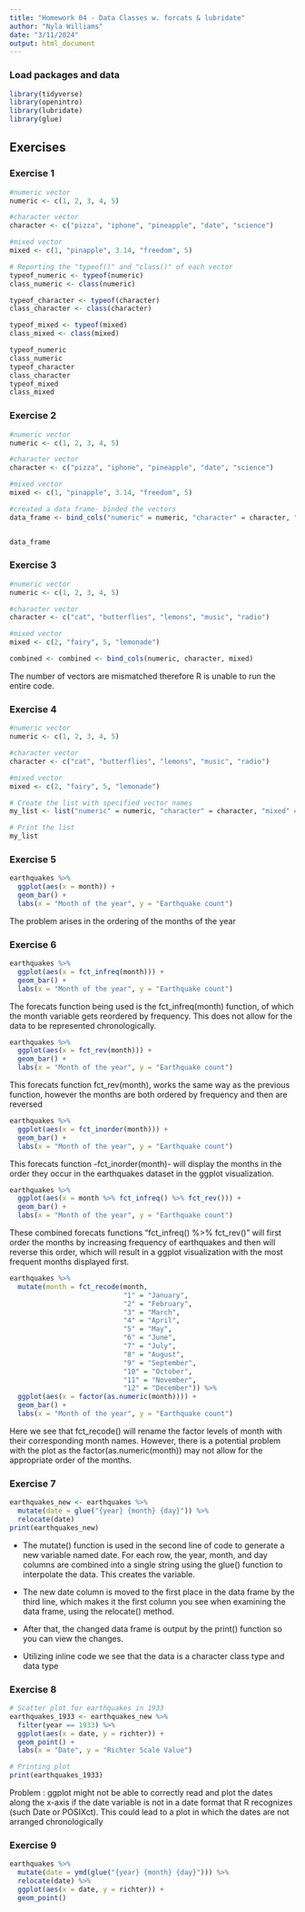 ```yaml
---
title: "Homework 04 - Data Classes w. forcats & lubridate"
author: "Nyla Williams"
date: "3/11/2024"
output: html_document
---
```


### Load packages and data

```r
library(tidyverse)
library(openintro) 
library(lubridate)
library(glue)
```

## Exercises

### Exercise 1

```r
#numeric vector
numeric <- c(1, 2, 3, 4, 5)

#character vector
character <- c("pizza", "iphone", "pineapple", "date", "science")

#mixed vector
mixed <- c(1, "pinapple", 3.14, "freedom", 5)

# Reporting the "typeof()" and "class()" of each vector
typeof_numeric <- typeof(numeric)
class_numeric <- class(numeric)

typeof_character <- typeof(character)
class_character <- class(character)

typeof_mixed <- typeof(mixed)
class_mixed <- class(mixed)

typeof_numeric
class_numeric
typeof_character
class_character
typeof_mixed
class_mixed

```


### Exercise 2

```r
#numeric vector
numeric <- c(1, 2, 3, 4, 5)

#character vector
character <- c("pizza", "iphone", "pineapple", "date", "science")

#mixed vector
mixed <- c(1, "pinapple", 3.14, "freedom", 5)

#created a data frame- binded the vectors
data_frame <- bind_cols("numeric" = numeric, "character" = character, "mixed" = mixed)


data_frame

```



### Exercise 3

```r
#numeric vector
numeric <- c(1, 2, 3, 4, 5)

#character vector
character <- c("cat", "butterflies", "lemons", "music", "radio")

#mixed vector
mixed <- c(2, "fairy", 5, "lemonade")

combined <- combined <- bind_cols(numeric, character, mixed)
```

The number of vectors are mismatched therefore R is unable to run the entire code.


### Exercise 4

```r

#numeric vector
numeric <- c(1, 2, 3, 4, 5)

#character vector
character <- c("cat", "butterflies", "lemons", "music", "radio")

#mixed vector
mixed <- c(2, "fairy", 5, "lemonade")

# Create the list with specified vector names
my_list <- list("numeric" = numeric, "character" = character, "mixed" = mixed)

# Print the list
my_list
```


### Exercise 5

```r
earthquakes %>% 
  ggplot(aes(x = month)) +
  geom_bar() +
  labs(x = "Month of the year", y = "Earthquake count")
```
The problem arises in the ordering of the months of the year

### Exercise 6

```r
earthquakes %>% 
  ggplot(aes(x = fct_infreq(month))) +
  geom_bar() +
  labs(x = "Month of the year", y = "Earthquake count")
```

The forecats function being used is the fct_infreq(month) function, of which the month variable gets reordered by frequency. This does not allow for the data to be represented chronologically.

```r
earthquakes %>% 
  ggplot(aes(x = fct_rev(month))) +
  geom_bar() +
  labs(x = "Month of the year", y = "Earthquake count")
```

This forecats function fct_rev(month), works the same way as the previous function, however the months are both ordered by frequency and then are reversed 

```r
earthquakes %>% 
  ggplot(aes(x = fct_inorder(month))) +
  geom_bar() +
  labs(x = "Month of the year", y = "Earthquake count")
```
This forecats function -fct_inorder(month)- will display the months in the order they occur in the earthquakes dataset in the ggplot visualization.


```r
earthquakes %>% 
  ggplot(aes(x = month %>% fct_infreq() %>% fct_rev())) +
  geom_bar() +
  labs(x = "Month of the year", y = "Earthquake count")
```

These combined forecats functions "fct_infreq() %>% fct_rev()" will first order the months by increasing frequency of earthquakes and then will reverse this order, which will result in a ggplot visualization with the most frequent months displayed first.

```r
earthquakes %>% 
  mutate(month = fct_recode(month,
                            "1" = "January",
                            "2" = "February",
                            "3" = "March",
                            "4" = "April",
                            "5" = "May",
                            "6" = "June",
                            "7" = "July",
                            "8" = "August",
                            "9" = "September",
                            "10" = "October",
                            "11" = "November",
                            "12" = "December")) %>% 
  ggplot(aes(x = factor(as.numeric(month)))) +
  geom_bar() +
  labs(x = "Month of the year", y = "Earthquake count")
```

Here we see that fct_recode() will rename the factor levels of month with their corresponding month names. However, there is a potential problem with the plot as the factor(as.numeric(month)) may not allow for the appropriate order of the months. 



### Exercise 7

```r
earthquakes_new <- earthquakes %>% 
  mutate(date = glue("{year} {month} {day}")) %>% 
  relocate(date)
print(earthquakes_new)
```
- The mutate() function is used in the second line of code to generate a new variable named date. For each row, the year, month, and day columns are combined into a single string using the glue() function to interpolate the data. This creates the variable.

- The new date column is moved to the first place in the data frame by the third line, which makes it the first column you see when examining the data frame, using the relocate() method.

- After that, the changed data frame is output by the print() function so you can view the changes.

- Utilizing inline code we see that the data is a character class type and data type


 

### Exercise 8

```r
# Scatter plot for earthquakes in 1933
earthquakes_1933 <- earthquakes_new %>%
  filter(year == 1933) %>%
  ggplot(aes(x = date, y = richter)) +
  geom_point() +
  labs(x = "Date", y = "Richter Scale Value")

# Printing plot
print(earthquakes_1933)

```
Problem : ggplot might not be able to correctly read and plot the dates along the x-axis if the date variable is not in a date format that R recognizes (such Date or POSIXct). This could lead to a plot in which the dates are not arranged chronologically


### Exercise 9

```r

earthquakes %>% 
  mutate(date = ymd(glue("{year} {month} {day}"))) %>% 
  relocate(date) %>% 
  ggplot(aes(x = date, y = richter)) +
  geom_point()

```
